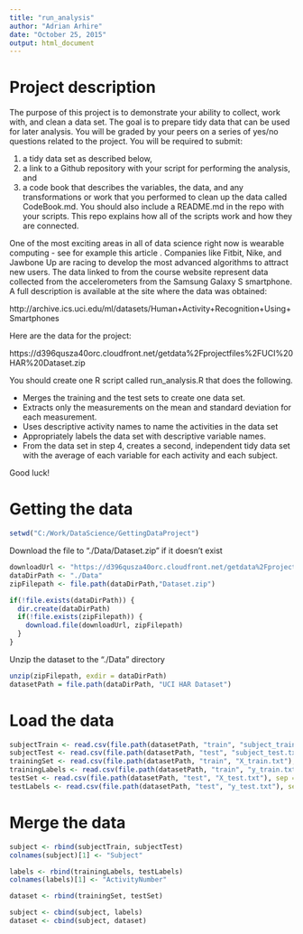 ```yaml
---
title: "run_analysis"
author: "Adrian Arhire"
date: "October 25, 2015"
output: html_document
---
```


# Project description

 The purpose of this project is to demonstrate your ability to collect, work with, and clean a data set. The goal is to prepare tidy data that can be used for later analysis. You will be graded by your peers on a series of yes/no questions related to the project. You will be required to submit: 

1. a tidy data set as described below, 
2. a link to a Github repository with your script for performing the analysis, and 
3. a code book that describes the variables, the data, and any transformations or work that you performed to clean up the data called CodeBook.md. You should also include a README.md in the repo with your scripts. This repo explains how all of the scripts work and how they are connected.  

 One of the most exciting areas in all of data science right now is wearable computing - see for example this article . Companies like Fitbit, Nike, and Jawbone Up are racing to develop the most advanced algorithms to attract new users. The data linked to from the course website represent data collected from the accelerometers from the Samsung Galaxy S smartphone. A full description is available at the site where the data was obtained: 

http://archive.ics.uci.edu/ml/datasets/Human+Activity+Recognition+Using+Smartphones 

Here are the data for the project: 

https://d396qusza40orc.cloudfront.net/getdata%2Fprojectfiles%2FUCI%20HAR%20Dataset.zip 

 You should create one R script called run_analysis.R that does the following. 
 
- Merges the training and the test sets to create one data set.
- Extracts only the measurements on the mean and standard deviation for each measurement. 
- Uses descriptive activity names to name the activities in the data set
- Appropriately labels the data set with descriptive variable names. 
- From the data set in step 4, creates a second, independent tidy data set with the average of each variable for each activity and each subject.

Good luck!

# Getting the data

```r
setwd("C:/Work/DataScience/GettingDataProject")
```

Download the file to "./Data/Dataset.zip" if it doesn't exist
```r
downloadUrl <- "https://d396qusza40orc.cloudfront.net/getdata%2Fprojectfiles%2FUCI%20HAR%20Dataset.zip"
dataDirPath <- "./Data"
zipFilepath <- file.path(dataDirPath,"Dataset.zip")

if(!file.exists(dataDirPath)) {
  dir.create(dataDirPath)
  if(!file.exists(zipFilepath)) {
    download.file(downloadUrl, zipFilepath)
  }
}
```

Unzip the dataset to the "./Data" directory

```r
unzip(zipFilepath, exdir = dataDirPath)
datasetPath = file.path(dataDirPath, "UCI HAR Dataset")
```

# Load the data

```r
subjectTrain <- read.csv(file.path(datasetPath, "train", "subject_train.txt"), sep = "", header = FALSE)
subjectTest <- read.csv(file.path(datasetPath, "test", "subject_test.txt"), sep = "", header = FALSE)
trainingSet <- read.csv(file.path(datasetPath, "train", "X_train.txt"), sep = "", header = FALSE)
trainingLabels <- read.csv(file.path(datasetPath, "train", "y_train.txt"), sep = "", header = FALSE)
testSet <- read.csv(file.path(datasetPath, "test", "X_test.txt"), sep = "", header = FALSE)
testLabels <- read.csv(file.path(datasetPath, "test", "y_test.txt"), sep = "", header = FALSE)
```

# Merge the data

```r
subject <- rbind(subjectTrain, subjectTest)
colnames(subject)[1] <- "Subject"

labels <- rbind(trainingLabels, testLabels)
colnames(labels)[1] <- "ActivityNumber"

dataset <- rbind(trainingSet, testSet)

subject <- cbind(subject, labels)
dataset <- cbind(subject, dataset)
```